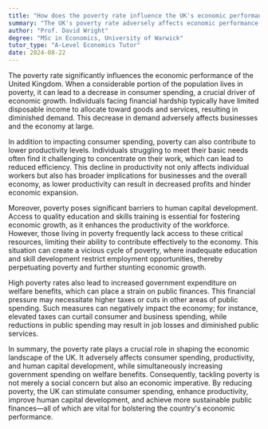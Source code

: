 ```yaml
---
title: "How does the poverty rate influence the UK's economic performance?"
summary: "The UK's poverty rate adversely affects economic performance by diminishing consumer spending, lowering productivity, and hindering human capital development."
author: "Prof. David Wright"
degree: "MSc in Economics, University of Warwick"
tutor_type: "A-Level Economics Tutor"
date: 2024-08-22
---
```


The poverty rate significantly influences the economic performance of the United Kingdom. When a considerable portion of the population lives in poverty, it can lead to a decrease in consumer spending, a crucial driver of economic growth. Individuals facing financial hardship typically have limited disposable income to allocate toward goods and services, resulting in diminished demand. This decrease in demand adversely affects businesses and the economy at large.

In addition to impacting consumer spending, poverty can also contribute to lower productivity levels. Individuals struggling to meet their basic needs often find it challenging to concentrate on their work, which can lead to reduced efficiency. This decline in productivity not only affects individual workers but also has broader implications for businesses and the overall economy, as lower productivity can result in decreased profits and hinder economic expansion.

Moreover, poverty poses significant barriers to human capital development. Access to quality education and skills training is essential for fostering economic growth, as it enhances the productivity of the workforce. However, those living in poverty frequently lack access to these critical resources, limiting their ability to contribute effectively to the economy. This situation can create a vicious cycle of poverty, where inadequate education and skill development restrict employment opportunities, thereby perpetuating poverty and further stunting economic growth.

High poverty rates also lead to increased government expenditure on welfare benefits, which can place a strain on public finances. This financial pressure may necessitate higher taxes or cuts in other areas of public spending. Such measures can negatively impact the economy; for instance, elevated taxes can curtail consumer and business spending, while reductions in public spending may result in job losses and diminished public services.

In summary, the poverty rate plays a crucial role in shaping the economic landscape of the UK. It adversely affects consumer spending, productivity, and human capital development, while simultaneously increasing government spending on welfare benefits. Consequently, tackling poverty is not merely a social concern but also an economic imperative. By reducing poverty, the UK can stimulate consumer spending, enhance productivity, improve human capital development, and achieve more sustainable public finances—all of which are vital for bolstering the country's economic performance.
    
